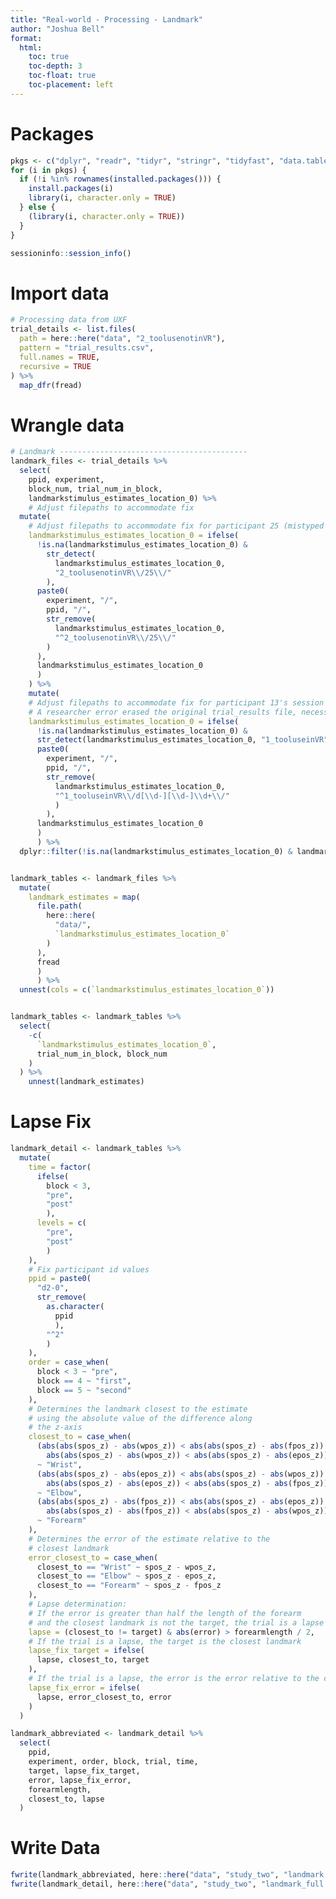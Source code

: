 ```yaml
---
title: "Real-world - Processing - Landmark"
author: "Joshua Bell"
format:
  html:
    toc: true
    toc-depth: 3
    toc-float: true
    toc-placement: left
---
```


# Packages
```r
pkgs <- c("dplyr", "readr", "tidyr", "stringr", "tidyfast", "data.table", "magrittr", "signal", "here", "purrr", "simputation", "sessioninfo")
for (i in pkgs) {
  if (!i %in% rownames(installed.packages())) {
    install.packages(i)
    library(i, character.only = TRUE)
  } else {
    (library(i, character.only = TRUE))
  }
}

sessioninfo::session_info()
```

# Import data
```r
# Processing data from UXF
trial_details <- list.files(
  path = here::here("data", "2_toolusenotinVR"),
  pattern = "trial_results.csv",
  full.names = TRUE,
  recursive = TRUE
) %>%
  map_dfr(fread)
```


# Wrangle data
```r
# Landmark ------------------------------------------
landmark_files <- trial_details %>%
  select(
    ppid, experiment,
    block_num, trial_num_in_block,
    landmarkstimulus_estimates_location_0) %>%
    # Adjust filepaths to accommodate fix
  mutate(
    # Adjust filepaths to accommodate fix for participant 25 (mistyped id)
    landmarkstimulus_estimates_location_0 = ifelse(
      !is.na(landmarkstimulus_estimates_location_0) &
        str_detect(
          landmarkstimulus_estimates_location_0,
          "2_toolusenotinVR\\/25\\/"
        ),
      paste0(
        experiment, "/",
        ppid, "/",
        str_remove(
          landmarkstimulus_estimates_location_0,
          "^2_toolusenotinVR\\/25\\/"
        )
      ),
      landmarkstimulus_estimates_location_0
      )
    ) %>%
    mutate(
    # Adjust filepaths to accommodate fix for participant 13's session 1
    # A researcher error erased the original trial_results file, necessitating a fix.
    landmarkstimulus_estimates_location_0 = ifelse(
      !is.na(landmarkstimulus_estimates_location_0) &
      str_detect(landmarkstimulus_estimates_location_0, "1_tooluseinVR"), 
      paste0(
        experiment, "/",
        ppid, "/",
        str_remove(
          landmarkstimulus_estimates_location_0,
          "^1_tooluseinVR\\/d[\\d-][\\d-]\\d+\\/"
          )
        ),
      landmarkstimulus_estimates_location_0
      )
      ) %>%
  dplyr::filter(!is.na(landmarkstimulus_estimates_location_0) & landmarkstimulus_estimates_location_0 != "")


landmark_tables <- landmark_files %>%
  mutate(
    landmark_estimates = map(
      file.path(
        here::here(
          "data/",
          `landmarkstimulus_estimates_location_0`
        )
      ),
      fread
      )
      ) %>%
  unnest(cols = c(`landmarkstimulus_estimates_location_0`))


landmark_tables <- landmark_tables %>%
  select(
    -c(
      `landmarkstimulus_estimates_location_0`,
      trial_num_in_block, block_num
    )
  ) %>%
    unnest(landmark_estimates)
```

# Lapse Fix
```r
landmark_detail <- landmark_tables %>%
  mutate(
    time = factor(
      ifelse(
        block < 3,
        "pre",
        "post"
        ),
      levels = c(
        "pre",
        "post"
        )
    ),
    # Fix participant id values
    ppid = paste0(
      "d2-0",
      str_remove(
        as.character(
          ppid
          ), 
        "^2"
        )
    ),
    order = case_when(
      block < 3 ~ "pre",
      block == 4 ~ "first",
      block == 5 ~ "second"
    ),
    # Determines the landmark closest to the estimate
    # using the absolute value of the difference along 
    # the z-axis
    closest_to = case_when(
      (abs(abs(spos_z) - abs(wpos_z)) < abs(abs(spos_z) - abs(fpos_z)) &
        abs(abs(spos_z) - abs(wpos_z)) < abs(abs(spos_z) - abs(epos_z)))
      ~ "Wrist",
      (abs(abs(spos_z) - abs(epos_z)) < abs(abs(spos_z) - abs(wpos_z)) &
        abs(abs(spos_z) - abs(epos_z)) < abs(abs(spos_z) - abs(fpos_z)))
      ~ "Elbow",
      (abs(abs(spos_z) - abs(fpos_z)) < abs(abs(spos_z) - abs(epos_z)) &
        abs(abs(spos_z) - abs(fpos_z)) < abs(abs(spos_z) - abs(wpos_z)))
      ~ "Forearm"
    ),
    # Determines the error of the estimate relative to the
    # closest landmark
    error_closest_to = case_when(
      closest_to == "Wrist" ~ spos_z - wpos_z,
      closest_to == "Elbow" ~ spos_z - epos_z,
      closest_to == "Forearm" ~ spos_z - fpos_z
    ),
    # Lapse determination:
    # If the error is greater than half the length of the forearm
    # and the closest landmark is not the target, the trial is a lapse
    lapse = (closest_to != target) & abs(error) > forearmlength / 2,
    # If the trial is a lapse, the target is the closest landmark
    lapse_fix_target = ifelse(
      lapse, closest_to, target
    ),
    # If the trial is a lapse, the error is the error relative to the closest landmark
    lapse_fix_error = ifelse(
      lapse, error_closest_to, error
    )
  )

landmark_abbreviated <- landmark_detail %>%
  select(
    ppid,
    experiment, order, block, trial, time,
    target, lapse_fix_target,
    error, lapse_fix_error,
    forearmlength,
    closest_to, lapse
  )
```

# Write Data
```r
fwrite(landmark_abbreviated, here::here("data", "study_two", "landmark.csv"))
fwrite(landmark_detail, here::here("data", "study_two", "landmark_full.csv"))
```